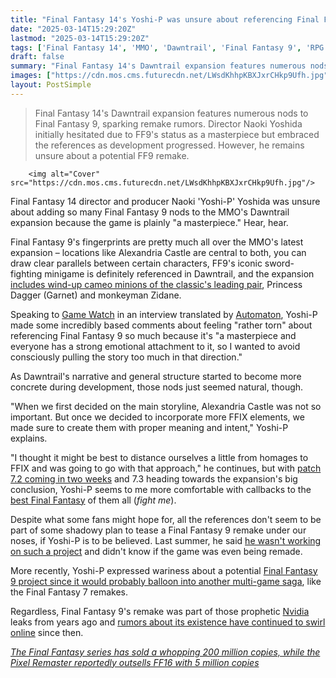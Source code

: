 ```yaml
---
title: "Final Fantasy 14's Yoshi-P was unsure about referencing Final Fantasy 9 so heavily because it's a 'masterpiece, and everyone has a strong emotional attachment to it'"
date: "2025-03-14T15:29:20Z"
lastmod: "2025-03-14T15:29:20Z"
tags: ['Final Fantasy 14', 'MMO', 'Dawntrail', 'Final Fantasy 9', 'RPG', 'Remake', 'Alexandria Castle', 'Yoshi-P']
draft: false
summary: "Final Fantasy 14's Dawntrail expansion features numerous nods to Final Fantasy 9, sparking remake rumors.  Director Naoki Yoshida initially hesitated due to FF9's status as a masterpiece but embraced the references as development progressed.  However, he remains unsure about a potential FF9 remake."
images: ["https://cdn.mos.cms.futurecdn.net/LWsdKhhpKBXJxrCHkp9Ufh.jpg"]
layout: PostSimple
---
```

> Final Fantasy 14's Dawntrail expansion features numerous nods to Final Fantasy 9, sparking remake rumors.  Director Naoki Yoshida initially hesitated due to FF9's status as a masterpiece but embraced the references as development progressed.  However, he remains unsure about a potential FF9 remake.


        <img alt="Cover" src="https://cdn.mos.cms.futurecdn.net/LWsdKhhpKBXJxrCHkp9Ufh.jpg"/>
        
Final Fantasy 14 director and producer Naoki 'Yoshi-P' Yoshida was unsure about adding so many Final Fantasy 9 nods to the MMO's Dawntrail expansion because the game is plainly "a masterpiece." Hear, hear.

Final Fantasy 9's fingerprints are pretty much all over the MMO's latest expansion – locations like Alexandria Castle are central to both, you can draw clear parallels between certain characters, FF9's iconic sword-fighting minigame is definitely referenced in Dawntrail, and the expansion [includes wind-up cameo minions of the classic's leading pair](https://www.gamesradar.com/final-fantasy-14s-yoshi-p-adds-fuel-to-the-final-fantasy-9-remake-rumors-teases-that-the-reason-for-all-the-dawntrail-references-is-a-secret/), Princess Dagger (Garnet) and monkeyman Zidane.

Speaking to [Game Watch](https://game.watch.impress.co.jp/docs/interview/1665993.html) in an interview translated by [Automaton](https://automaton-media.com/en/final-fantasy/final-fantasy-14-yoshi-p-was-initially-unsure-about-referencing-final-fantasy-9-in-dawntrail/), Yoshi-P made some incredibly based comments about feeling "rather torn" about referencing Final Fantasy 9 so much because it's "a masterpiece and everyone has a strong emotional attachment to it, so I wanted to avoid consciously pulling the story too much in that direction."

As Dawntrail's narrative and general structure started to become more concrete during development, those nods just seemed natural, though.

"When we first decided on the main storyline, Alexandria Castle was not so important. But once we decided to incorporate more FFIX elements, we made sure to create them with proper meaning and intent," Yoshi-P explains.

"I thought it might be best to distance ourselves a little from homages to FFIX and was going to go with that approach," he continues, but with [patch 7.2 coming in two weeks](https://www.gamesradar.com/games/final-fantasy/final-fantasy-14s-7-2-patch-launches-in-under-2-weeks-kicking-off-a-run-of-mmo-content-that-the-community-has-been-waiting-for-since-dawntrail-launched-last-year/) and 7.3 heading towards the expansion's big conclusion, Yoshi-P seems to me more comfortable with callbacks to the [best Final Fantasy](https://www.gamesradar.com/best-final-fantasy-games/) of them all (*fight me*).

Despite what some fans might hope for, all the references don't seem to be part of some shadowy plan to tease a Final Fantasy 9 remake under our noses, if Yoshi-P is to be believed. Last summer, he said [he wasn't working on such a project](https://www.gamesradar.com/games/final-fantasy/final-fantasy-14s-yoshi-p-shoots-down-speculation-hes-remaking-ff9-and-that-hed-morph-the-turn-based-jrpg-into-an-action-game-thank-you-very-much/) and didn't know if the game was even being remade.

More recently, Yoshi-P expressed wariness about a potential [Final Fantasy 9 project since it would probably balloon into another multi-game saga](https://www.gamesradar.com/games/final-fantasy/final-fantasy-14s-yoshi-p-knows-you-want-an-ff9-remake-but-doubts-a-new-spin-on-the-jrpg-could-fit-into-a-single-title/), like the Final Fantasy 7 remakes.

Regardless, Final Fantasy 9's remake was part of those prophetic [Nvidia](https://www.gamesradar.com/tag/nvidia/) leaks from years ago and [rumors about its existence have continued to swirl online](https://www.gamesradar.com/games/final-fantasy/final-fantasy-14s-yoshi-p-knows-you-want-an-ff9-remake-but-doubts-a-new-spin-on-the-jrpg-could-fit-into-a-single-title/) since then.

[<em>The Final Fantasy series has sold a whopping 200 million copies, while the Pixel Remaster reportedly outsells FF16 with 5 million copies</em>](https://www.gamesradar.com/games/final-fantasy/the-final-fantasy-series-has-sold-a-whopping-200-million-copies-while-the-pixel-remaster-reportedly-outsells-ff16-with-5-million-copies-sold/)
        